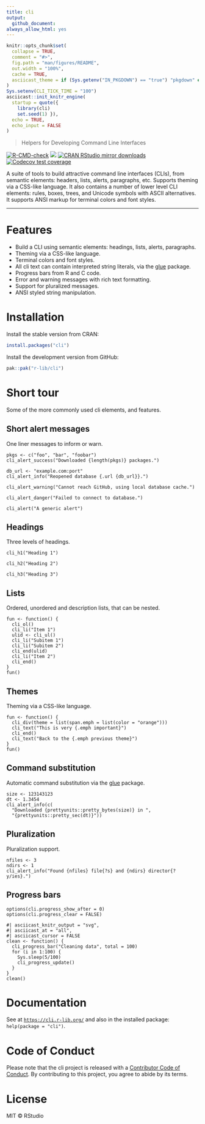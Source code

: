 ```yaml
---
title: cli
output:
  github_document:
always_allow_html: yes
---
```


<!-- README.md is generated from README.Rmd. Please edit that file -->

```r
knitr::opts_chunk$set(
  collapse = TRUE,
  comment = "#>",
  fig.path = "man/figures/README",
  out.width = "100%",
  cache = TRUE,
  asciicast_theme = if (Sys.getenv("IN_PKGDOWN") == "true") "pkgdown" else "readme"
)
Sys.setenv(CLI_TICK_TIME = "100")
asciicast::init_knitr_engine(
  startup = quote({
    library(cli)
    set.seed(1) }),
  echo = TRUE,
  echo_input = FALSE
)
```

> Helpers for Developing Command Line Interfaces

<!-- badges: start -->
[![R-CMD-check](https://github.com/r-lib/cli/actions/workflows/R-CMD-check.yaml/badge.svg)](https://github.com/r-lib/cli/actions/workflows/R-CMD-check.yaml)
[![](https://www.r-pkg.org/badges/version/cli)](https://www.r-pkg.org/pkg/cli)
[![CRAN RStudio mirror downloads](https://cranlogs.r-pkg.org/badges/cli)](https://www.r-pkg.org/pkg/cli)
[![Codecov test coverage](https://codecov.io/gh/r-lib/cli/branch/main/graph/badge.svg)](https://app.codecov.io/gh/r-lib/cli?branch=main)
<!-- badges: end -->

A suite of tools to build attractive command line interfaces
(CLIs), from semantic elements: headers, lists, alerts, paragraphs,
etc. Supports theming via a CSS-like language. It also contains a
number of lower level CLI elements: rules, boxes, trees, and
Unicode symbols with ASCII alternatives. It supports ANSI markup
for terminal colors and font styles.

---

# Features

* Build a CLI using semantic elements: headings, lists, alerts, paragraphs.
* Theming via a CSS-like language.
* Terminal colors and font styles.
* All cli text can contain interpreted string literals, via the
  [glue](https://github.com/tidyverse/glue) package.
* Progress bars from R and C code.
* Error and warning messages with rich text formatting.
* Support for pluralized messages.
* ANSI styled string manipulation.

# Installation

Install the stable version from CRAN:

```r
install.packages("cli")
```

Install the development version from GitHub:

```r
pak::pak("r-lib/cli")
```

# Short tour

Some of the more commonly used cli elements, and features.

## Short alert messages

One liner messages to inform or warn.

```asciicast
pkgs <- c("foo", "bar", "foobar")
cli_alert_success("Downloaded {length(pkgs)} packages.")
```

```asciicast
db_url <- "example.com:port"
cli_alert_info("Reopened database {.url {db_url}}.")
```

```asciicast
cli_alert_warning("Cannot reach GitHub, using local database cache.")
```

```asciicast
cli_alert_danger("Failed to connect to database.")
```

```asciicast
cli_alert("A generic alert")
```

## Headings

Three levels of headings.

```asciicast
cli_h1("Heading 1")
```

```asciicast
cli_h2("Heading 2")
```

```asciicast
cli_h3("Heading 3")
```

## Lists

Ordered, unordered and description lists, that can be nested.

```asciicast
fun <- function() {
  cli_ol()
  cli_li("Item 1")
  ulid <- cli_ul()
  cli_li("Subitem 1")
  cli_li("Subitem 2")
  cli_end(ulid)
  cli_li("Item 2")
  cli_end()
}
fun()
```

## Themes

Theming via a CSS-like language.

```asciicast
fun <- function() {
  cli_div(theme = list(span.emph = list(color = "orange")))
  cli_text("This is very {.emph important}")
  cli_end()
  cli_text("Back to the {.emph previous theme}")
}
fun()
```

## Command substitution

Automatic command substitution via the
[glue](https://github.com/tidyverse/glue) package.

```asciicast
size <- 123143123
dt <- 1.3454
cli_alert_info(c(
  "Downloaded {prettyunits::pretty_bytes(size)} in ",
  "{prettyunits::pretty_sec(dt)}"))
```

## Pluralization

Pluralization support.

```asciicast
nfiles <- 3
ndirs <- 1
cli_alert_info("Found {nfiles} file{?s} and {ndirs} director{?y/ies}.")
```

## Progress bars

```asciicast
options(cli.progress_show_after = 0)
options(cli.progress_clear = FALSE)
```

```asciicast
#| asciicast_knitr_output = "svg",
#| asciicast_at = "all",
#| asciicast_cursor = FALSE
clean <- function() {
  cli_progress_bar("Cleaning data", total = 100)
  for (i in 1:100) {
    Sys.sleep(5/100)
    cli_progress_update()
  }
}
clean()
```

# Documentation

See at [`https://cli.r-lib.org/`](https://cli.r-lib.org/reference/index.html)
and also in the installed package: `help(package = "cli")`.

# Code of Conduct

Please note that the cli project is released with a
[Contributor Code of Conduct](https://cli.r-lib.org/dev/CODE_OF_CONDUCT.html).
By contributing to this project, you agree to abide by its terms.

# License

MIT © RStudio
